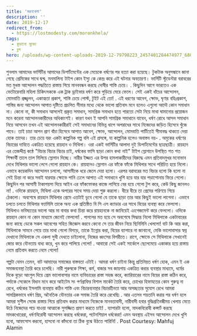 ```yaml
---
title: 'মরণখেলা'
description: ''
date: 2019-12-17
redirect_from:
  - https://lostmodesty.com/moronkhela/
tags:
  - কুড়ানো মুক্তো
  - ব্লগ
hero: /uploads/wp-content-uploads-2019-12-79798223_2457401284474977_6807055777228914688_n.png
---
```


শুনলাম আমাদের ভার্সিটির আমাদের ডিপার্টমেন্টের এক মেয়েকে ধর্ষণের পর হত্যা করা হয়েছে। টুকটাক অনুসন্ধানে জানা গেছে প্রেমিকের সাথে দ্বন্দ্ব, মনমালিন্য টাইপ কোন ইস্যু কে কেন্দ্র করে এই ঘটনার অবতারণা। ভার্সিটি স্টুডেন্টরা বরাবরের মত মুখস্ত আন্দোলন পদ্ধতিতে রাস্তায় গিয়ে মানববন্ধন করছে দোষীর শাস্তি চেয়ে। . কিছুদিন আগে ভারতেও এক ভেটোরেনারি মহিলা চিকিৎসককে এক ট্রাক ড্রাইভার ধর্ষণ করে পুড়িয়ে মেরে ফেলে। সেই একই ধাঁচের আন্দোলন, মোমবাতি প্রজ্জ্বলন, একাত্মতা প্রকাশ, শাস্তি চেয়ে পোস্ট, টুইট এই তো! . এই ধরণের আবেগ, ক্ষোভ, ঘৃণার বহিঃপ্রকাশ, শাস্তির জন্য আন্দোলন আপাত দৃষ্টিতে প্রচলিত সীমার মধ্যে থেকে ভালো প্রতিবাদ মনে হলেও এগুলো আদৌ কোন সমাধান না। কেনো না, কী সমাধান আসলেই প্রকৃত সমাধান, সামগ্রিক সমাধান হতে পারতো সেটা নিয়ে মাথা ঘামানোর প্রয়োজন মনে করেনা আন্দোলনকারীদের অধিকাংশই। কারণ যখন ই আপনি সামগ্রিক সমাধানে যাবেন, ধর্ষণ রোধে আসল সমাধান নিয়ে আসবেন তখন এই আন্দোলনকারীরাই সেই সমাধানের বিভিন্ন ধাপে অপরাধের সাথে নিজেদের জড়িত হিসেবে খুঁজে পাবে। তাই চাচা আপন প্রাণ বাঁচা হিসেবে আপাত আবেগ, ক্ষোভ, আন্দোলন, মোমবাতি পার্টিতেই সীমাবদ্ধ থাকতে দেয়া হোক তাদের। তার চেয়ে বরং একটা কাল্পনিক গল্প বলি এই প্রসঙ্গে, যা কাল্পনিক হলেও অবাস্তব নয়- . অমুকের ধর্ষণের বিচারের দাবিতে একত্রিত হয়েছে রায়হান ও মিথিলা। ওরা একই ভার্সিটির আলাদা দুই ডিপার্টমেন্টের ছাত্রছাত্রী। রায়হান এর তেজদ্দীপ্ত কন্ঠে "বিচার বিচার বিচার চাই, ধর্ষকের ফাসি ছাড়া কোন কথা নাই" টাইপ স্লোগানে উপস্থিত শত শত শিক্ষার্থী তালে তাল মিলিয়ে স্লোগান দিচ্ছে। নারীর ইজ্জত এর উপর হামলাকারীদের বিরুদ্ধে এমন প্রতিবাদমুখর মনোভাব দেখে মিথিলার ভালো লেগে গেলো রায়হান কে। রায়হানও স্লোগান এর ফাঁকে ফাঁকে মিথিলার সাথে পরিচিত হয়ে নিলো। এভাবে কয়েকদিন আন্দোলন চললো, আসামীকে ধরে জেলে দেয়া হলো। এরপর বরাবরের মত বিচার হলো কি হলো না সেই চিন্তা না করে সবাই যার‍যার ক্ষোভে পানি ঢেলে আপাত এই সমাধানে খুশি হয়ে যার যার পড়াশোনায় ফিরে গেলো। কিছুদিন পর আসামী টাকাপয়সা দিয়ে আইন এর ফাঁকফোকর কাজে লাগিয়ে বের হয়ে গেলো টুপ করে, কেউ কিছু জানলও না! . ওদিকে রায়হান, মিথিলা একে অপরের সাথে সময় দেয়া শুরু করলো। ধীরে ধীরে তা প্রেমের পরিণয়ে গিয়ে ঠেকলো। অবশেষে রায়হান মিথিলার প্রেমে এতটাই ডুবে গেলো যে তাকে ছাড়া তার আর কিছুই ভালো লাগেনা। এভাবে চলতে চলতে মিথিলার ফ্যামিলি তাকে অন্য এক প্রতিষ্ঠিত বি সি এস ক্যাডার এর সাথে বিয়ের ব্যবস্থা করে ফেললো। মিথিলাও ভবিষ্যতের ভালো আর মা বাবার কথা চিন্তা করে রায়হানকে না জানিয়েই এংগেজমেন্ট করে ফেললো। ওদিকে রায়হান কোন না কোন মাধ্যমে জেনেই ফেললো! . পাগলের মত হয়ে সে অবশেষে সিদ্ধান্ত নিলো মিথিলাকে একটাবারের জন্য কাছে ডেকে সকল আবেগের সহিত জিজ্ঞেস করবে কেনো সে তার জীবন নিয়ে ছিনিমিনি খেললো! বাট কি আর করা, মিথিলাকে সামনে পেয়ে তার মাথা গেলো বিগড়ে, তাকে ইগ্নোর করা, বিয়ের ব্যাপারে না জানানো, মেকি ভালোবাসার স্বপ্ন দেখানো মিথিলাকে সে একলা সুখী দেখতে চাইলোনা, নিজের ধ্বংসের বিপরীতে। রাগে, ক্ষোভে সে মিথিলাকে সেখানেই জোর করে যৌনতায় বাধ্য করে, খুন করে পালিয়ে গেলো! . আবারো সেই একই সার্কেলে ছেলেমেয়ে একাকার হয়ে রাস্তায় নেমে প্রতিবাদ করতে নেমে গেলো!

গল্পটা যেমন তেমন, বাট আমাদের সমাজের বাস্তবতা এটাই। আমরা ধর্ষণ চাইনা কিন্তু প্রতিনিয়ত ধর্ষণ হোক, এমন ই এক সমাজব্যবস্থা তৈরি করে চলেছি। নারী পুরুষকে শিক্ষা, কর্ম, বাজার সব জায়গায় একত্রিত করার ব্যবস্থার মাধ্যমে, ধর্মের দিকে বুড়ো আংগুল দিয়ে প্রেম ভালোবাসার নামে ব্যভিচারের রাস্তা সহজ করে, ক্যারিয়ারের নামে বিয়ের রাস্তা কঠিন করে, পর্দাকে সেকেলে বিধান মনে করে আইটেম সং পর্ণগ্রাফির বিশাল মার্কেট তৈরি করে, চোখের হিফাযতের কোন গুরুত্ব না রেখে, ধর্ষকের ইসলামি ব্যবস্থায় কঠিন শাস্তি এবং বিচারব্যবস্থার বিচারহীনতা আর অসচ্ছতার সুযোগ রেখে আমরা সামগ্রিকভাবে ধর্ষণ প্রিয়, অনৈতিক যৌনতার এক সমাজ তৈরি করে রেখেছি৷ . আর এতসব শয়তানি করার পর ধর্ষণ হলে আমরা সুশীল সেজে রাস্তায় গিয়ে প্রতিবাদ করার মাধ্যমে নিজেকে মানবতাবাদী, নারীবাদী হবার বুদ্ধিপ্রতিবন্ধীময় খেলায় মেতে উঠে নিজেদের পচে যাওয়া আত্মাকে সুসজ্জিত প্রমাণ করতে চাই! . ব্যাপারটা হলো, মাদকবিরোধী কন্সার্ট করছে মাদকখোরেরা, ধর্ষণবিরোধী আন্দোলন করছে ধর্ষকেরা, পটেনশিয়াল ধর্ষকেরা! এমন অবস্থায় এইসব আন্দোলন দেখে খুশি হবো, আফসোস করবো, হাসবো না কাঁদবো তা ঠিক বুঝে উঠতে পারিনি! . Post Courtesy: Mahfuj Alamin
